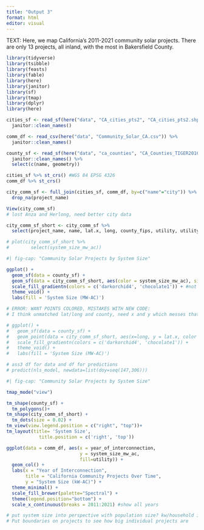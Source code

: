 ```yaml
---
title: "Output 3"
format: html
editor: visual
---
```


TEXT: Here, we map California's 2011-2021 community solar projects. There are only 13 projects, all inland, with the most in Bakersfield County. 

```r
library(tidyverse)
library(tsibble)
library(feasts)
library(fable)
library(here)
library(janitor)
library(sf)
library(tmap)
library(dplyr)
library(here)
```

```r
cities_sf <- read_sf(here("data", "CA_cities_pts2", "CA_cities_pts2.shp")) %>% 
  janitor::clean_names()

comm_df <- read_csv(here("data", "Community_Solar_CA.csv")) %>% 
  janitor::clean_names()

county_sf <- read_sf(here("data", "ca_counties", "CA_Counties_TIGER2016.shp")) %>% 
  janitor::clean_names() %>% 
  select(c(name, geometry))
```

```r
cities_sf %>% st_crs() #WGS 84 EPSG 4326 
comm_df %>% st_crs()
```

```r
city_comm_sf <- full_join(cities_sf, comm_df, by=c("name"="city")) %>% 
  drop_na(project_name)

View(city_comm_sf)
# lost Anza and Herlong, need better city data

city_comm_sf_short <- city_comm_sf %>% 
  select(project_name, name, lat.x, long, county_fips, utility, utility_type, system_size_k_w_ac, system_size_mw_ac, geometry, population.x)

# plot(city_comm_sf_short %>% 
#        select(system_size_mw_ac)) 
```

```r
#| fig-cap: "Community Solar Projects by System Size"

ggplot() + 
  geom_sf(data = county_sf) +
  geom_sf(data = city_comm_sf_short, aes(color = system_size_mw_ac), size = 2) + # size = border
  scale_fill_gradientn(colors = c('darkorchid4', 'chocolate1')) + #not working
  theme_void() +
  labs(fill = 'System Size (MW-AC)')

# ERROR: WANT POINTS COLORED, MISTAKES WITH NEW CODE:
# I think unmatched lat/long and county, need x and y which messes that up

# ggplot() + 
#   geom_sf(data = county_sf) +
#   geom_point(data = city_comm_sf_short, aes(x=long, y = lat.x, color = system_size_mw_ac), shape=21) + # size = border
#   scale_fill_gradientn(colors = c('darkorchid4', 'chocolate1')) +
#   theme_void() +
#   labs(fill = 'System Size (MW-AC)')

# ass3 df for data and df for predictions
# predict(nls_model, newdata=list(doy=seq(147,306)))
```


```r
#| fig-cap: "Community Solar Projects by System Size"

tmap_mode("view") 

tm_shape(county_sf) + 
  tm_polygons()+
tm_shape(city_comm_sf_short) +
  tm_dots(size = 0.02) +
tm_view(view.legend.position = c("right", "top"))+
tm_layout(title= 'System Size', 
            title.position = c('right', 'top'))
```

```r
ggplot(data = comm_df, aes(x = year_of_interconnection, 
                           y = system_size_mw_ac, 
                           fill=utility)) +
  geom_col() +
  labs(x = "Year of Interconnection",
       title = "California Community Projects Over Time",
       y = "System Size (kW-AC)") + 
  theme_minimal() +
  scale_fill_brewer(palette="Spectral") +
  theme(legend.position="bottom") +
  scale_x_continuous(breaks = 2011:2021) #show all years

# put system size into perspective with population size? kw/household in city? # households in city?
# Put boundaries on projects to see how big individual projects are
```


















